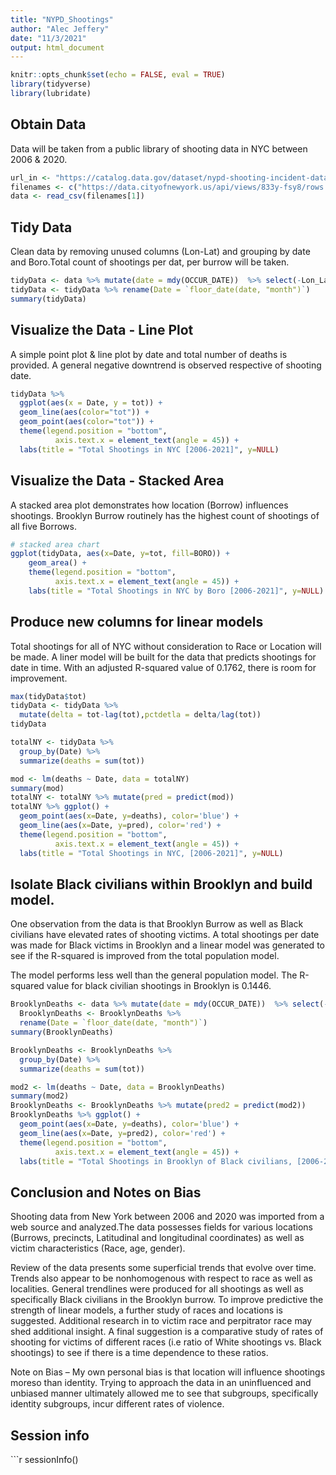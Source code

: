 ```yaml
---
title: "NYPD_Shootings"
author: "Alec Jeffery"
date: "11/3/2021"
output: html_document
---
```

```r
knitr::opts_chunk$set(echo = FALSE, eval = TRUE)
library(tidyverse)
library(lubridate)
```

## Obtain Data
Data will be taken from a public library of shooting data in NYC between 2006 & 2020.
```r
url_in <- "https://catalog.data.gov/dataset/nypd-shooting-incident-data-historic"
filenames <- c("https://data.cityofnewyork.us/api/views/833y-fsy8/rows.csv?accessType=DOWNLOAD")
data <- read_csv(filenames[1])
```
## Tidy Data
Clean data by removing unused columns (Lon-Lat) and grouping by date and Boro.Total count of shootings per dat, per burrow will be taken. 

```r
tidyData <- data %>% mutate(date = mdy(OCCUR_DATE))  %>% select(-Lon_Lat) %>% group_by(floor_date(date, "month"), BORO) %>% summarise(tot = n())
tidyData <- tidyData %>% rename(Date = `floor_date(date, "month")`)
summary(tidyData)
```
## Visualize the Data - Line Plot
A simple point plot & line plot by date and total number of deaths is provided. A general negative downtrend is observed respective of shooting date.

```r
tidyData %>% 
  ggplot(aes(x = Date, y = tot)) +
  geom_line(aes(color="tot")) +
  geom_point(aes(color="tot")) +
  theme(legend.position = "bottom",
          axis.text.x = element_text(angle = 45)) +
  labs(title = "Total Shootings in NYC [2006-2021]", y=NULL)

```

## Visualize the Data - Stacked Area
A stacked area plot demonstrates how location (Borrow) influences shootings. Brooklyn Burrow
routinely has the highest count of shootings of all five Borrows. 
```r
# stacked area chart
ggplot(tidyData, aes(x=Date, y=tot, fill=BORO)) + 
    geom_area() + 
    theme(legend.position = "bottom",
          axis.text.x = element_text(angle = 45)) +
    labs(title = "Total Shootings in NYC by Boro [2006-2021]", y=NULL)

```

## Produce new columns for linear models
Total shootings for all of NYC without consideration to Race or Location will be made.
A liner model will be built for the data that predicts shootings for date in time. With an adjusted R-squared value of 0.1762, there is room for improvement.

```r
max(tidyData$tot)
tidyData <- tidyData %>%
  mutate(delta = tot-lag(tot),pctdetla = delta/lag(tot))
tidyData

totalNY <- tidyData %>%
  group_by(Date) %>%
  summarize(deaths = sum(tot))

mod <- lm(deaths ~ Date, data = totalNY)
summary(mod)
totalNY <- totalNY %>% mutate(pred = predict(mod))
totalNY %>% ggplot() +
  geom_point(aes(x=Date, y=deaths), color='blue') + 
  geom_line(aes(x=Date, y=pred), color='red') + 
  theme(legend.position = "bottom",
          axis.text.x = element_text(angle = 45)) +
  labs(title = "Total Shootings in NYC, [2006-2021]", y=NULL)
```

## Isolate Black civilians within Brooklyn and build model.
One observation from the data is that Brooklyn Burrow as well as Black civilians have elevated rates of shooting victims. A total shootings per date was made for Black victims in Brooklyn and a linear model was generated to see if the R-squared is improved from the total population model.

The model performs less well than the general population model. The R-squared value for black civilian shootings in Brooklyn is 0.1446.
```r
BrooklynDeaths <- data %>% mutate(date = mdy(OCCUR_DATE))  %>% select(-Lon_Lat) %>% group_by(floor_date(date, "month"), VIC_RACE) %>% filter(BORO =="BROOKLYN", VIC_RACE == "BLACK")  %>% summarise(tot = n())
  BrooklynDeaths <- BrooklynDeaths %>% 
  rename(Date = `floor_date(date, "month")`)
summary(BrooklynDeaths)

BrooklynDeaths <- BrooklynDeaths %>%
  group_by(Date) %>% 
  summarize(deaths = sum(tot))

mod2 <- lm(deaths ~ Date, data = BrooklynDeaths)
summary(mod2)
BrooklynDeaths <- BrooklynDeaths %>% mutate(pred2 = predict(mod2))
BrooklynDeaths %>% ggplot() +
  geom_point(aes(x=Date, y=deaths), color='blue') + 
  geom_line(aes(x=Date, y=pred2), color='red') +
  theme(legend.position = "bottom",
          axis.text.x = element_text(angle = 45)) +
  labs(title = "Total Shootings in Brooklyn of Black civilians, [2006-2021]", y=NULL)

```

## Conclusion and Notes on Bias
Shooting data from New York between 2006 and 2020 was imported from a web source and analyzed.The data possesses fields for various locations (Burrows, precincts, Latitudinal and longitudinal coordinates) as well as victim characteristics (Race, age, gender).

Review of the data presents some superficial trends that evolve over time. Trends also appear to be nonhomogenous with respect to race as well as localities. General trendlines were produced for all shootings as well as specifically Black civilians in the Brooklyn burrow. To improve predictive the strength of linear models, a further study of races and locations is suggested. Additional research in to victim race and perpitrator race may shed additional insight. A final suggestion is a comparative study of rates of shooting for victims of different races (i.e ratio of White shootings vs. Black shootings) to see if there is a time dependence to these ratios.

Note on Bias -- My own personal bias is that location will influence shootings moreso than  identity. Trying to approach the data in an uninfluenced and unbiased manner ultimately allowed me to see that subgroups, specifically identity subgroups, incur different rates of violence. 


## Session info

```r

sessionInfo()
